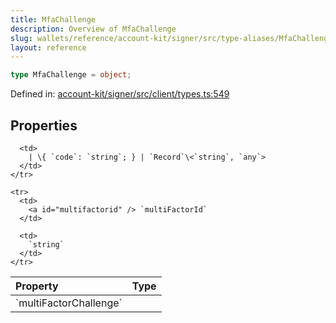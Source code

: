 ```yaml
---
title: MfaChallenge
description: Overview of MfaChallenge
slug: wallets/reference/account-kit/signer/src/type-aliases/MfaChallenge
layout: reference
---
```


```ts
type MfaChallenge = object;
```

Defined in: [account-kit/signer/src/client/types.ts:549](https://github.com/alchemyplatform/aa-sdk/blob/4987bdd63823427c48ec21401b71fa3cfc2d0675/account-kit/signer/src/client/types.ts#L549)

## Properties

<table>
  <thead>
    <tr>
      <th align="left">Property</th>
      <th align="left">Type</th>
    </tr>
  </thead>

  <tbody>
    <tr>
      <td>
        <a id="multifactorchallenge" /> `multiFactorChallenge`
      </td>

      <td>
        | \{ `code`: `string`; } | `Record`\<`string`, `any`>
      </td>
    </tr>

    <tr>
      <td>
        <a id="multifactorid" /> `multiFactorId`
      </td>

      <td>
        `string`
      </td>
    </tr>

  </tbody>
</table>
